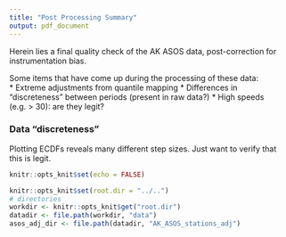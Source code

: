 ```yaml
---
title: "Post Processing Summary"
output: pdf_document
---
```


Herein lies a final quality check of the AK ASOS data, post-correction for instrumentation bias.  

Some items that have come up during the processing of these data:  
* Extreme adjustments from quantile mapping
* Differences in "discreteness" between periods (present in raw data?)
* High speeds (e.g. > 30): are they legit?

### Data "discreteness"
Plotting ECDFs reveals many different step sizes. Just want to verify that this is legit. 
```r
knitr::opts_knit$set(echo = FALSE)

knitr::opts_knit$set(root.dir = "../..")
# directories
workdir <- knitr::opts_knit$get("root.dir")
datadir <- file.path(workdir, "data")
asos_adj_dir <- file.path(datadir, "AK_ASOS_stations_adj")


```




```r


```




```r



```



